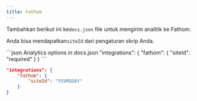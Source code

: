 ```yaml
---
title: Fathom
---
```


Tambahkan berikut ini ke`docs.json` file untuk mengirim analitik ke Fathom.

Anda bisa mendapatkan`siteId` dari pengaturan skrip Anda.

<CodeGroup>
  ```json Analytics options in docs.json
  "integrations": {
      "fathom": {
          "siteId": "required"
      }
  }
  ```

  ```json Example
  "integrations": {
      "fathom": {
          "siteId": "YSVMSDAY"
      }
  }
  ```
</CodeGroup>
